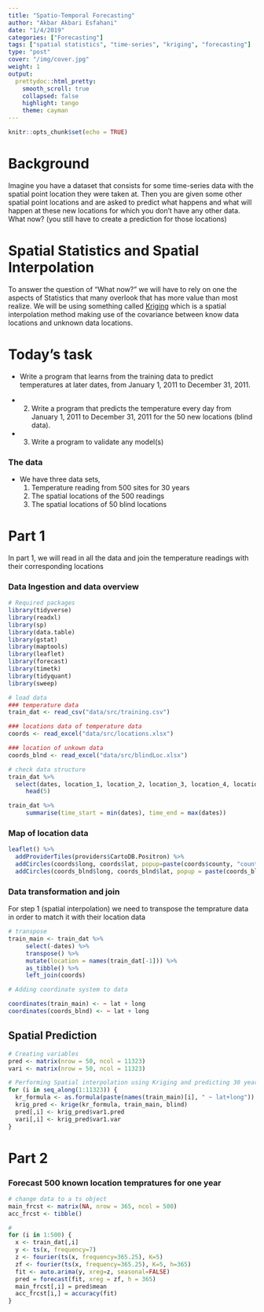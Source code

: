 ```yaml
---
title: "Spatio-Temporal Forecasting"
author: "Akbar Akbari Esfahani"
date: "1/4/2019"
categories: ["Forecasting"]
tags: ["spatial statistics", "time-series", "kriging", "forecasting"]
type: "post"
cover: "/img/cover.jpg"
weight: 1
output:
  prettydoc::html_pretty:
    smooth_scroll: true
    collapsed: false
    highlight: tango
    theme: cayman
---
```


```r
knitr::opts_chunk$set(echo = TRUE)
```

# Background

Imagine you have a dataset that consists for some time-series data with the spatial point location they were taken at. Then you are given some other spatial point locations and are asked to predict what happens and what will happen at these new locations for which you don't have any other data. What now? (you still have to create a prediction for those locations)

# Spatial Statistics and Spatial Interpolation

To answer the question of "What now?" we will have to rely on one the aspects of Statistics that many overlook that has more value than most realize. We will be using something called [Kriging](https://msu.edu/~ashton/classes/866/papers/gatrell_ordkrige.pdf) which is a spatial interpolation method making use of the covariance between know data locations and unknown data locations.

# Today's task

* Write a program that learns from the training data to predict temperatures at later dates, from January 1, 2011 to December 31, 2011.  

* 2. Write a program that predicts the temperature every day from January 1, 2011 to December 31, 2011 for the 50 new locations (blind data).  

* 3. Write a program to validate any model(s)  

### The data

* We have three data sets,  
  1. Temperature reading from 500 sites for 30 years   
  2. The spatial locations of the 500 readings  
  3. The spatial locations of 50 blind locations  
  
# Part 1

In part 1, we will read in all the data and join the temperature readings with their corresponding locations  

### Data Ingestion and data overview

```r
# Required packages
library(tidyverse)
library(readxl)
library(sp)
library(data.table)
library(gstat)
library(maptools)
library(leaflet)
library(forecast)
library(timetk)
library(tidyquant)
library(sweep)

# load data
### temperature data  
train_dat <- read_csv("data/src/training.csv")

### locations data of temperature data  
coords <- read_excel("data/src/locations.xlsx")

### location of unkown data  
coords_blnd <- read_excel("data/src/blindLoc.xlsx")

# check data structure
train_dat %>%
  select(dates, location_1, location_2, location_3, location_4, location_5) %>%
     head(5)

train_dat %>%
     summarise(time_start = min(dates), time_end = max(dates))
```

### Map of location data

```r
leaflet() %>%
  addProviderTiles(providers$CartoDB.Positron) %>%
  addCircles(coords$long, coords$lat, popup=paste(coords$county, "county, ", coords$state), color = "#6A8A82") %>% 
  addCircles(coords_blnd$long, coords_blnd$lat, popup = paste(coords_blnd$county, "county,", coords_blnd$state), color = "#A7414A")
```

### Data transformation and join

For step 1 (spatial interpolation) we need to transpose the temprature data in order to match it with their location data  

```r
# transpose 
train_main <- train_dat %>%
     select(-dates) %>%
     transpose() %>%
     mutate(location = names(train_dat[-1])) %>%
     as_tibble() %>%
     left_join(coords)

# Adding coordinate system to data

coordinates(train_main) <- ~ lat + long
coordinates(coords_blnd) <- ~ lat + long
```

## Spatial Prediction

```r
# Creating variables
pred <- matrix(nrow = 50, ncol = 11323)
vari <- matrix(nrow = 50, ncol = 11323)

# Performing Spatial interpolation using Kriging and predicting 30 years of data for 50 new location
for (i in seq_along(1:11323)) {  
  kr_formula <- as.formula(paste(names(train_main)[i], " ~ lat+long"))
  krig_pred <- krige(kr_formula, train_main, blind)
  pred[,i] <- krig_pred$var1.pred
  vari[,i] <- krig_pred$var1.var
}
```

# Part 2

### Forecast 500 known location tempratures for one year

```r
# change data to a ts object
main_frcst <- matrix(NA, nrow = 365, ncol = 500)
acc_frcst <- tibble()

# 
for (i in 1:500) { 
  x <- train_dat[,i]
  y <- ts(x, frequency=7)
  z <- fourier(ts(x, frequency=365.25), K=5)
  zf <- fourier(ts(x, frequency=365.25), K=5, h=365)
  fit <- auto.arima(y, xreg=z, seasonal=FALSE) 
  pred = forecast(fit, xreg = zf, h = 365)
  main_frcst[,i] = pred$mean
  acc_frcst[i,] = accuracy(fit)
}

```




